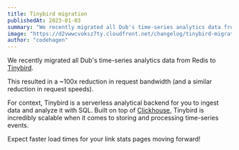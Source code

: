 ```yaml
---
title: Tinybird migration
publishedAt: 2023-01-03
summary: "We recently migrated all Dub's time-series analytics data from Redis to Tinybird, which resulted in a ~100x reduction in request speeds"
image: "https://d2vwwcvoksz7ty.cloudfront.net/changelog/tinybird-migration.png"
author: "codehagen"
---
```


We recently migrated all Dub's time-series analytics data from Redis to [Tinybird](https://www.tinybird.co/).

This resulted in a ~100x reduction in request bandwidth (and a similar reduction in request speeds).

For context, Tinybird is a serverless analytical backend for you to ingest data and analyze it with SQL. Built on top of [Clickhouse](https://github.com/ClickHouse/ClickHouse), Tinybird is incredibly scalable when it comes to storing and processing time-series events.

Expect faster load times for your link stats pages moving forward!
